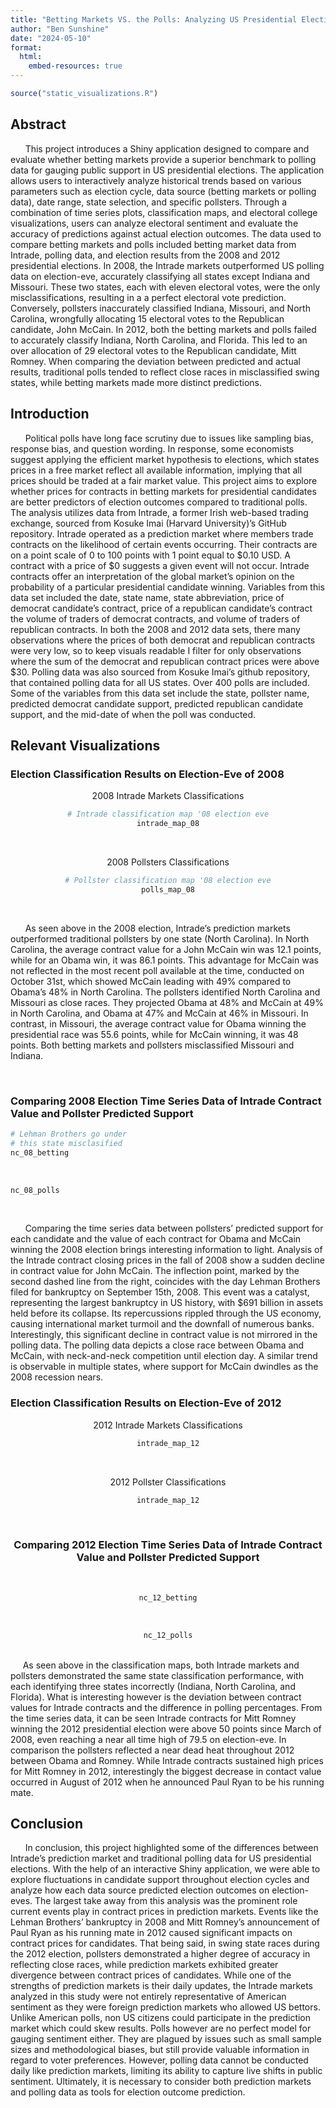 ```yaml
---
title: "Betting Markets VS. the Polls: Analyzing US Presidential Elections"
author: "Ben Sunshine"
date: "2024-05-10"
format:
  html:
    embed-resources: true
---
```


```r
source("static_visualizations.R")
```

## Abstract

|       This project introduces a Shiny application designed to compare and evaluate whether betting markets provide a superior benchmark to polling data for gauging public support in US presidential elections. The application allows users to interactively analyze historical trends based on various parameters such as election cycle, data source (betting markets or polling data), date range, state selection, and specific pollsters. Through a combination of time series plots, classification maps, and electoral college visualizations, users can analyze electoral sentiment and evaluate the accuracy of predictions against actual election outcomes. The data used to compare betting markets and polls included betting market data from Intrade, polling data, and election results from the 2008 and 2012 presidential elections. In 2008, the Intrade markets outperformed US polling data on election-eve, accurately classifying all states except Indiana and Missouri. These two states, each with eleven electoral votes, were the only misclassifications, resulting in a a perfect electoral vote prediction. Conversely, pollsters inaccurately classified Indiana, Missouri, and North Carolina, wrongfully allocating 15 electoral votes to the Republican candidate, John McCain. In 2012, both the betting markets and polls failed to accurately classify Indiana, North Carolina, and Florida. This led to an over allocation of 29 electoral votes to the Republican candidate, Mitt Romney. When comparing the deviation between predicted and actual results, traditional polls tended to reflect close races in misclassified swing states, while betting markets made more distinct predictions.

## Introduction

|       Political polls have long face scrutiny due to issues like sampling bias, response bias, and question wording. In response, some economists suggest applying the efficient market hypothesis to elections, which states prices in a free market reflect all available information, implying that all prices should be traded at a fair market value. This project aims to explore whether prices for contracts in betting markets for presidential candidates are better predictors of election outcomes compared to traditional polls. The analysis utilizes data from Intrade, a former Irish web-based trading exchange, sourced from Kosuke Imai (Harvard University)'s GitHub repository. Intrade operated as a prediction market where members trade contracts on the likelihood of certain events occurring. Their contracts are on a point scale of 0 to 100 points with 1 point equal to \$0.10 USD. A contract with a price of \$0 suggests a given event will not occur. Intrade contracts offer an interpretation of the global market's opinion on the probability of a particular presidential candidate winning. Variables from this data set included the date, state name, state abbreviation, price of democrat candidate's contract, price of a republican candidate's contract the volume of traders of democrat contracts, and volume of traders of republican contracts. In both the 2008 and 2012 data sets, there many observations where the prices of both democrat and republican contracts were very low, so to keep visuals readable I filter for only observations where the sum of the democrat and republican contract prices were above \$30. Polling data was also sourced from Kosuke Imai's github repository, that contained polling data for all US states. Over 400 polls are included. Some of the variables from this data set include the state, pollster name, predicted democrat candidate support, predicted republican candidate support, and the mid-date of when the poll was conducted.

## Relevant Visualizations

### Election Classification Results on Election-Eve of 2008

<div style="text-align: center;">
2008 Intrade Markets Classifications
<div>

```r
# Intrade classification map '08 election eve
intrade_map_08
```

<br />

<div style="text-align: center;">
2008 Pollsters Classifications
<div>
```r
# Pollster classification map '08 election eve
polls_map_08
```

<br />

<div style="text-align: left;">


|       As seen above in the 2008 election, Intrade's prediction markets outperformed traditional pollsters by one state (North Carolina). In North Carolina, the average contract value for a John McCain win was 12.1 points, while for an Obama win, it was 86.1 points. This advantage for McCain was not reflected in the most recent poll available at the time, conducted on October 31st, which showed McCain leading with 49% compared to Obama's 48% in North Carolina. The pollsters identified North Carolina and Missouri as close races. They projected Obama at 48% and McCain at 49% in North Carolina, and Obama at 47% and McCain at 46% in Missouri. In contrast, in Missouri, the average contract value for Obama winning the presidential race was 55.6 points, while for McCain winning, it was 48 points. Both betting markets and pollsters misclassified Missouri and Indiana.

<div>



<br />

### Comparing 2008 Election Time Series Data of Intrade Contract Value and Pollster Predicted Support

```r
# Lehman Brothers go under
# this state misclasified
nc_08_betting
```

<br /> 

```r
nc_08_polls
```

<br />



<div style="text-align: left;">

|       Comparing the time series data between pollsters' predicted support for each candidate and the value of each contract for Obama and McCain winning the 2008 election brings interesting information to light. Analysis of the Intrade contract closing prices in the fall of 2008 show a sudden decline in contract value for John McCain. The inflection point, marked by the second dashed line from the right, coincides with the day Lehman Brothers filed for bankruptcy on September 15th, 2008. This event was a catalyst, representing the largest bankruptcy in US history, with $691 billion in assets held before its collapse. Its repercussions rippled through the US economy, causing international market turmoil and the downfall of numerous banks. Interestingly, this significant decline in contract value is not mirrored in the polling data. The polling data depicts a close race between Obama and McCain, with neck-and-neck competition until election day. A similar trend is observable in multiple states, where support for McCain dwindles as the 2008 recession nears.

<div>

### Election Classification Results on Election-Eve of 2012

<div style="text-align: center;">
2012 Intrade Markets Classifications
<div>

```r
intrade_map_12
```
<br />

<div style="text-align: center;">
2012 Pollster Classifications
<div>
```r
intrade_map_12
```

<br />




### Comparing 2012 Election Time Series Data of Intrade Contract Value and Pollster Predicted Support
<br />

```r
nc_12_betting
```

<br />

```r
nc_12_polls
```


<br />
<div style="text-align: left;">

|      As seen above in the classification maps, both Intrade markets and pollsters demonstrated the same state classification performance, with each identifying three states incorrectly (Indiana, North Carolina, and Florida). What is interesting however is the deviation between contract values for Intrade contracts and the difference in polling percentages. From the time series data, it can be seen Intrade contracts for Mitt Romney winning the 2012 presidential election were above 50 points since March of 2008, even reaching a near all time high of 79.5 on election-eve. In comparison the pollsters reflected a near dead heat throughout 2012 between Obama and Romney. While Intrade contracts sustained high prices for Mitt Romney in 2012, interestingly the biggest decrease in contact value occurred in August of 2012 when he announced Paul Ryan to be his running mate.


<div>


## Conclusion

<div style="text-align: left;">

|       In conclusion, this project highlighted some of the differences between Intrade's prediction market and traditional polling data for US presidential elections. With the help of an interactive Shiny application, we were able to explore fluctuations in candidate support throughout election cycles and analyze how each data source predicted election outcomes on election-eves. The largest take away from this analysis was the prominent role current events play in contract prices in prediction markets. Events like the Lehman Brothers' bankruptcy in 2008 and Mitt Romney's announcement of Paul Ryan as his running mate in 2012 caused significant impacts on contract prices for candidates. That being said, in swing state races during the 2012 election, pollsters demonstrated a higher degree of accuracy in reflecting close races, while prediction markets exhibited greater divergence between contract prices of candidates. While one of the strengths of prediction markets is their daily updates, the Intrade markets analyzed in this study were not entirely representative of American sentiment as they were foreign prediction markets who allowed US bettors. Unlike American polls, non US citizens could participate in the prediction market which could skew results. Polls however are no perfect model for gauging sentiment either. They are plagued by issues such as small sample sizes and methodological biases, but still provide valuable information in regard to voter preferences. However, polling data cannot be conducted daily like prediction markets, limiting its ability to capture live shifts in public sentiment. Ultimately, it is necessary to consider both prediction markets and polling data as tools for election outcome prediction.


<div>

